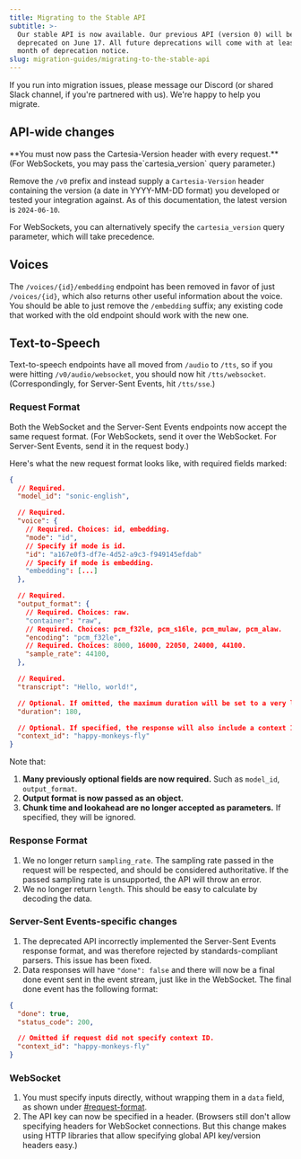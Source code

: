 ```yaml
---
title: Migrating to the Stable API
subtitle: >-
  Our stable API is now available. Our previous API (version 0) will be
  deprecated on June 17. All future deprecations will come with at least one
  month of deprecation notice.
slug: migration-guides/migrating-to-the-stable-api
---
```



<Note>
If you run into migration issues, please message our Discord (or shared Slack channel, if you're partnered with us). We're happy to help you migrate.
</Note>

## API-wide changes

<Warning>
**You must now pass the Cartesia-Version header with every request.** (For WebSockets, you may pass  the`cartesia_version` query parameter.)
</Warning>

Remove the `/v0` prefix and instead supply a `Cartesia-Version` header containing the version (a date in YYYY-MM-DD format) you developed or tested your integration against. As of this documentation, the latest version is `2024-06-10`.

For WebSockets, you can alternatively specify the `cartesia_version` query parameter, which will take precedence.

## Voices

The `/voices/{id}/embedding` endpoint has been removed in favor of just `/voices/{id}`, which also returns other useful information about the voice. You should be able to just remove the `/embedding` suffix; any existing code that worked with the old endpoint should work with the new one.

## Text-to-Speech

Text-to-speech endpoints have all moved from `/audio` to `/tts`, so if you were hitting `/v0/audio/websocket`, you should now hit `/tts/websocket`. (Correspondingly, for Server-Sent Events, hit `/tts/sse`.)

### Request Format

Both the WebSocket and the Server-Sent Events endpoints now accept the same request format. (For WebSockets, send it over the WebSocket. For Server-Sent Events, send it in the request body.)

Here's what the new request format looks like, with required fields marked:

```json
{
  // Required.
  "model_id": "sonic-english",

  // Required.
  "voice": {
    // Required. Choices: id, embedding.
    "mode": "id",
    // Specify if mode is id.
    "id": "a167e0f3-df7e-4d52-a9c3-f949145efdab"
    // Specify if mode is embedding.
    "embedding": [...]
  },

  // Required.
  "output_format": {
    // Required. Choices: raw.
    "container": "raw",
    // Required. Choices: pcm_f32le, pcm_s16le, pcm_mulaw, pcm_alaw.
    "encoding": "pcm_f32le",
    // Required. Choices: 8000, 16000, 22050, 24000, 44100.
    "sample_rate": 44100,
  },

  // Required.
  "transcript": "Hello, world!",

  // Optional. If omitted, the maximum duration will be set to a very large value.
  "duration": 180,

  // Optional. If specified, the response will also include a context ID.
  "context_id": "happy-monkeys-fly"
}
```

Note that:

1. **Many previously optional fields are now required.** Such as `model_id`, `output_format`.
2. **Output format is now passed as an object.**
3. **Chunk time and lookahead are no longer accepted as parameters.** If specified, they will be ignored.

### Response Format

1. We no longer return `sampling_rate`. The sampling rate passed in the request will be respected, and should be considered authoritative. If the passed sampling rate is unsupported, the API will throw an error.
2. We no longer return `length`. This should be easy to calculate by decoding the data.

### Server-Sent Events-specific changes

1. The deprecated API incorrectly implemented the Server-Sent Events response format, and was therefore rejected by standards-compliant parsers. This issue has been fixed.
2. Data responses will have `"done": false` and there will now be a final done event sent in the event stream, just like in the WebSocket. The final done event has the following format:

```json
{
  "done": true,
  "status_code": 200,

  // Omitted if request did not specify context ID.
  "context_id": "happy-monkeys-fly"
}
```

### WebSocket

1. You must specify inputs directly, without wrapping them in a `data` field, as shown under [#request-format](#request-format "mention").
2. The API key can now be specified in a header. (Browsers still don't allow specifying headers for WebSocket connections. But this change makes using HTTP libraries that allow specifying global API key/version headers easy.)
